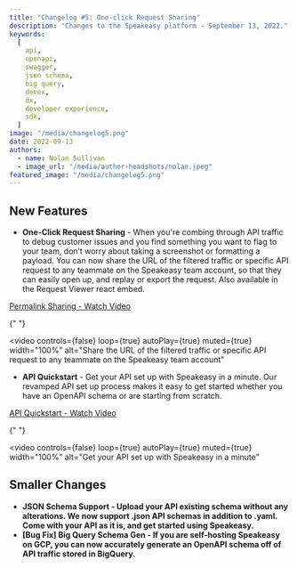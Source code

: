 ```yaml
---
title: "Changelog #5: One-click Request Sharing"
description: "Changes to the Speakeasy platform - September 13, 2022."
keywords:
  [
    api,
    openapi,
    swagger,
    json schema,
    big query,
    devex,
    dx,
    developer experience,
    sdk,
  ]
image: "/media/changelog5.png"
date: 2022-09-13
authors:
  - name: Nolan Sullivan
  - image_url: "/media/author-headshots/nolan.jpeg"
featured_image: "/media/changelog5.png"
---
```


## New Features

- **One-Click Request Sharing** - When you're combing through API traffic to debug customer issues and you find something you want to flag to your team, don’t worry about taking a screenshot or formatting a payload. You can now share the URL of the filtered traffic or specific API request to any teammate on the Speakeasy team account, so that they can easily open up, and replay or export the request. Also available in the Request Viewer react embed.

[Permalink Sharing - Watch Video](https://www.loom.com/share/91813dca7b1d4531b9b640c4fb004327)


{" "}

<video
  controls={false}
  loop={true}
  autoPlay={true}
  muted={true}
  width="100%"
  alt="Share the URL of the filtered traffic or specific API request to any teammate on the Speakeasy team account"
>
  <source src={portal_url_1} type="video/mp4" />
</video>

- **API Quickstart** - Get your API set up with Speakeasy in a minute. Our revamped API set up process makes it easy to get started whether you have an OpenAPI schema or are starting from scratch.

[API Quickstart - Watch Video](https://www.loom.com/share/8752648ec6804b3c968a6d0bf55bc1f7)


{" "}

<video
  controls={false}
  loop={true}
  autoPlay={true}
  muted={true}
  width="100%"
  alt="Get your API set up with Speakeasy in a minute"
>
  <source src={portal_url_2} type="video/mp4" />
</video>

## Smaller Changes

- **JSON Schema Support - Upload your API existing schema without any alterations. We now support .json API schemas in addition to .yaml. Come with your API as it is, and get started using Speakeasy.**
- **\[Bug Fix\] Big Query Schema Gen - If you are self-hosting Speakeasy on GCP, you can now accurately generate an OpenAPI schema off of API traffic stored in BigQuery.**
